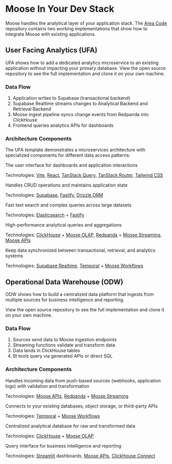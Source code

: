 

# Moose In Your Dev Stack

Moose handles the analytical layer of your application stack. The [Area Code](https://github.com/514-labs/area-code) repository contains two working implementations that show how to integrate Moose with existing applications.

## User Facing Analytics (UFA)

<ZoomImg dark="/ufa-dark.svg" light="/ufa-dark.svg" alt="User Facing Analytics Architecture" />

UFA shows how to add a dedicated analytics microservice to an existing application without impacting your primary database.
<Callout type="info" title="UFA Implementation" href="https://github.com/514-labs/area-code/tree/main/ufa" ctaLabel="View code" icon={Github}>
View the open source repository to see the full implementation and clone it on your own machine.
</Callout>

### Data Flow

1. Application writes to Supabase (transactional backend)
2. Supabase Realtime streams changes to Analytical Backend and Retrieval Backend
3. Moose ingest pipeline syncs change events from Redpanda into ClickHouse
4. Frontend queries analytics APIs for dashboards


### Architecture Components

The UFA template demonstrates a microservices architecture with specialized components for different data access patterns:

<div className="grid grid-cols-3 gap-x-4 gap-y-0">

<Callout type="info" title="Frontend Layer" icon={false} compact className="col-span-3">
The user interface for dashboards and application interactions

Technologies: [Vite](https://vite.dev), [React](https://react.dev), [TanStack Query](https://tanstack.com/query), [TanStack Router](https://tanstack.com/router), [Tailwind CSS](https://tailwindcss.com)
</Callout>

<Callout type="info" title="Transactional Backend" icon={false} compact>
Handles CRUD operations and maintains application state

Technologies: [Supabase](https://supabase.com), [Fastify](https://fastify.dev), [Drizzle ORM](https://orm.drizzle.team/)
</Callout>

<Callout type="info" title="Retrieval Backend" icon={false} compact>
Fast text search and complex queries across large datasets

Technologies: [Elasticsearch](https://www.elastic.co/) + [Fastify](https://fastify.dev)
</Callout>


<Callout type="info" title="Analytics Backend" icon={false} compact>
High-performance analytical queries and aggregations

Technologies: [ClickHouse](https://clickhouse.com/) + [Moose OLAP](/moose/olap), [Redpanda](https://redpanda.com/) + [Moose Streaming](/moose/streaming), [Moose APIs](/moose/apis)
</Callout>

<Callout type="info" title="Sync Layer" icon={false} compact className="col-span-3">
Keep data synchronized between transactional, retrieval, and analytics systems

Technologies: [Supabase Realtime](https://supabase.com/docs/guides/realtime), [Temporal](https://temporal.io/) + [Moose Workflows](/moose/workflows)
</Callout>
</div>



## Operational Data Warehouse (ODW)

<ZoomImg dark="/odw-dark.svg" light="/odw-dark.svg" alt="Operational Data Warehouse Architecture" />

ODW shows how to build a centralized data platform that ingests from multiple sources for business intelligence and reporting.

<Callout type="info" title="ODW Implementation" href="https://github.com/514-labs/area-code/tree/main/odw" ctaLabel="View code" icon={Github}>
View the open source repository to see the full implementation and clone it on your own machine.
</Callout>

### Data Flow

1. Sources send data to Moose ingestion endpoints
2. Streaming functions validate and transform data
3. Data lands in ClickHouse tables
4. BI tools query via generated APIs or direct SQL

### Architecture Components


<div className="grid grid-cols-2 gap-x-4 gap-y-0">

<Callout type="info" title="Data Ingestion Sinks" icon={false} compact>
Handles incoming data from push-based sources (webhooks, application logs) with validation and transformation

Technologies: [Moose APIs](/moose/apis), [Redpanda](https://redpanda.com/) + [Moose Streaming](/moose/streaming)
</Callout>

<Callout type="info" title="Connectors & ETL Pipelines" icon={false} compact>
Connects to your existing databases, object storage, or third-party APIs

Technologies: [Temporal](https://temporal.io/) + [Moose Workflows](/moose/workflows)
</Callout>


<Callout type="info" title="Data Warehouse" icon={false} compact className="col-span-2">
Centralized analytical database for raw and transformed data

Technologies: [ClickHouse](https://clickhouse.com/) + [Moose OLAP](/moose/olap)
</Callout>

<Callout type="info" title="BI Dashboard" icon={false} compact className="col-span-2">
Query interface for business intelligence and reporting

Technologies: [Streamlit](https://streamlit.io/) dashboards, [Moose APIs](/moose/apis), [ClickHouse Connect](https://clickhouse.com/docs/en/interfaces/http/connect)
</Callout>
</div>
